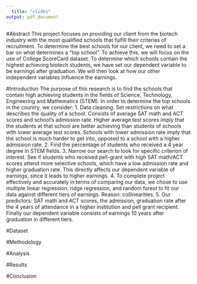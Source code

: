 ```yaml
---
  title: "slides"
output: pdf_document
---
```

#Abstract
This project focuses on providing our client from the biotech industry with the most qualified schools that fulfill their criterias of recruitment. To determine the best schools for our client, we need to set a bar on what determines a "top school". To achieve this, we will focus on the use of College ScoreCard dataset. To determine which schools contain the highest achieving biotech students, we have set our dependent variable to be earnings after graduation. We will then look at how our other independent variables influence the earnings.

#Introduction
The purpose of this research is to find the schools that contain high achieving students in the fields of Science, Technology, Engineering and Mathematics (STEM). In order to determine the top schools in the country, we consider:
  1. Data cleaning. Set restrictions on what describes the quality of a school. Consists of average SAT math and ACT scores and school’s admission rate. Higher average test scores imply that the students at that school are better achieving than students of schools with lower average test scores. Schools with lower admission rate imply that the school is much harder to get into, opposed to a school with a higher admission rate.
  2. Find the percentage of students who received a 4 year degree in STEM fields. 
  3. Narrow our search to look for specific criterion of interest. See if students who received pell-grant with high SAT math/ACT scores attend more selective schools, which have a low admission rate and higher graduation rate. This directly affects our dependent variable of earnings, since it leads to higher earnings. 
  4. To complete project effectively and accurately in terms of comparing our data, we chose to use multiple linear regression, ridge regression, and random forest to fit our data against different tiers of earnings. Reason: collinearities. 
  5. Our predictors: SAT math and ACT scores, the admission, graduation rate after the 4 years of attendance in a higher institution and pell grant recipient. Finally our dependent variable consists of earnings 10 years after graduation in different tiers.


#Dataset


#Methodology

#Analysis

#Results

#Conclusion 